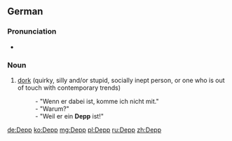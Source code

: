 ==German==
{{wikipedia|lang=de}}

===Pronunciation===
* {{IPA|/dɛpʰ/|lang=de}}

===Noun===
{{de-noun|m|Deppen|gen2=Depps|Deppen}}

# [[dork]] (quirky, silly and/or stupid, socially inept person, or one who is out of touch with contemporary trends)
#: - "Wenn er dabei ist, komme ich nicht mit." 
#: - "Warum?" 
#: - "Weil er ein '''Depp''' ist!"

[[de:Depp]]
[[ko:Depp]]
[[mg:Depp]]
[[pl:Depp]]
[[ru:Depp]]
[[zh:Depp]]